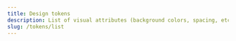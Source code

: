```yaml
---
title: Design tokens
description: List of visual attributes (background colors, spacing, etc.) that our design language is based on.
slug: /tokens/list
---
```



<ComponentHeader
  name="Design Tokens"
  categoryRoute={SidebarCategoryRoutes.TOKENS}
  description="All tokens that are available in the Paste token system."
/>

<TokensList />
